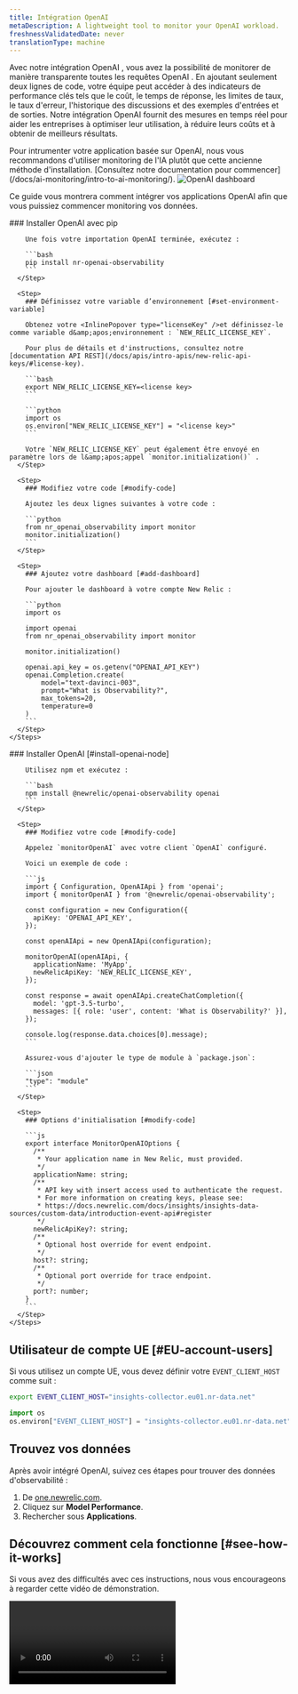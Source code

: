 ```yaml
---
title: Intégration OpenAI
metaDescription: A lightweight tool to monitor your OpenAI workload.
freshnessValidatedDate: never
translationType: machine
---
```


Avec notre intégration OpenAI , vous avez la possibilité de monitorer de manière transparente toutes les requêtes OpenAI . En ajoutant seulement deux lignes de code, votre équipe peut accéder à des indicateurs de performance clés tels que le coût, le temps de réponse, les limites de taux, le taux d'erreur, l'historique des discussions et des exemples d'entrées et de sorties. Notre intégration OpenAI fournit des mesures en temps réel pour aider les entreprises à optimiser leur utilisation, à réduire leurs coûts et à obtenir de meilleurs résultats.

<Callout variant="important">
  Pour intrumenter votre application basée sur OpenAI, nous vous recommandons d'utiliser monitoring de l'IA plutôt que cette ancienne méthode d'installation. [Consultez notre documentation pour commencer](/docs/ai-monitoring/intro-to-ai-monitoring/).
</Callout>

<img title="OpenAI dashboard" alt="OpenAI dashboard" src="/images/model-performance-monitoring_screenshot-crop_openai-dashboard-1.webp" />

Ce guide vous montrera comment intégrer vos applications OpenAI afin que vous puissiez commencer monitoring vos données.

<CollapserGroup>
  <Collapser id="install-with-python" title="Installation pour les applications Python">
    <Steps>
      <Step>
        ### Installer OpenAI avec pip

        Une fois votre importation OpenAI terminée, exécutez :

        ```bash
        pip install nr-openai-observability
        ```
      </Step>

      <Step>
        ### Définissez votre variable d’environnement [#set-environment-variable]

        Obtenez votre <InlinePopover type="licenseKey" />et définissez-le comme variable d&amp;apos;environnement : `NEW_RELIC_LICENSE_KEY`.

        Pour plus de détails et d'instructions, consultez notre [documentation API REST](/docs/apis/intro-apis/new-relic-api-keys/#license-key).

        ```bash
        export NEW_RELIC_LICENSE_KEY=<license key>
        ```

        ```python
        import os
        os.environ["NEW_RELIC_LICENSE_KEY"] = "<license key>"
        ```

        Votre `NEW_RELIC_LICENSE_KEY` peut également être envoyé en paramètre lors de l&amp;apos;appel `monitor.initialization()` .
      </Step>

      <Step>
        ### Modifiez votre code [#modify-code]

        Ajoutez les deux lignes suivantes à votre code :

        ```python
        from nr_openai_observability import monitor
        monitor.initialization()
        ```
      </Step>

      <Step>
        ### Ajoutez votre dashboard [#add-dashboard]

        Pour ajouter le dashboard à votre compte New Relic :

        ```python
        import os

        import openai
        from nr_openai_observability import monitor

        monitor.initialization()

        openai.api_key = os.getenv("OPENAI_API_KEY")
        openai.Completion.create(
            model="text-davinci-003",
            prompt="What is Observability?",
            max_tokens=20,
            temperature=0 
        )
        ```
      </Step>
    </Steps>
  </Collapser>

  <Collapser id="install-with-node" title="Installer avec Node.js">
    <Steps>
      <Step>
        ### Installer OpenAI [#install-openai-node]

        Utilisez npm et exécutez :

        ```bash
        npm install @newrelic/openai-observability openai
        ```
      </Step>

      <Step>
        ### Modifiez votre code [#modify-code]

        Appelez `monitorOpenAI` avec votre client `OpenAI` configuré.

        Voici un exemple de code :

        ```js
        import { Configuration, OpenAIApi } from 'openai';
        import { monitorOpenAI } from '@newrelic/openai-observability';

        const configuration = new Configuration({
          apiKey: 'OPENAI_API_KEY',
        });

        const openAIApi = new OpenAIApi(configuration);

        monitorOpenAI(openAIApi, {
          applicationName: 'MyApp',
          newRelicApiKey: 'NEW_RELIC_LICENSE_KEY',
        });

        const response = await openAIApi.createChatCompletion({
          model: 'gpt-3.5-turbo',
          messages: [{ role: 'user', content: 'What is Observability?' }],
        });

        console.log(response.data.choices[0].message);
        ```

        Assurez-vous d'ajouter le type de module à `package.json`:

        ```json
        "type": "module"
        ```
      </Step>

      <Step>
        ### Options d'initialisation [#modify-code]

        ```js
        export interface MonitorOpenAIOptions {
          /**
           * Your application name in New Relic, must provided.
           */
          applicationName: string;
          /**
           * API key with insert access used to authenticate the request.
           * For more information on creating keys, please see:
           * https://docs.newrelic.com/docs/insights/insights-data-sources/custom-data/introduction-event-api#register
           */
          newRelicApiKey?: string;
          /**
           * Optional host override for event endpoint.
           */
          host?: string;
          /**
           * Optional port override for trace endpoint.
           */
          port?: number;
        }
        ```
      </Step>
    </Steps>
  </Collapser>
</CollapserGroup>

## Utilisateur de compte UE [#EU-account-users]

Si vous utilisez un compte UE, vous devez définir votre `EVENT_CLIENT_HOST` comme suit :

```bash
export EVENT_CLIENT_HOST="insights-collector.eu01.nr-data.net"
```

```python
import os
os.environ["EVENT_CLIENT_HOST"] = "insights-collector.eu01.nr-data.net"
```

## Trouvez vos données

Après avoir intégré OpenAI, suivez ces étapes pour trouver des données d'observabilité :

1. De [one.newrelic.com](https://one.newrelic.com).
2. Cliquez sur <DNT>**Model Performance**</DNT>.
3. Rechercher sous <DNT>**Applications**</DNT>.

## Découvrez comment cela fonctionne [#see-how-it-works]

Si vous avez des difficultés avec ces instructions, nous vous encourageons à regarder cette vidéo de démonstration.

<Video type="wistia" id="dz28h83owk" />